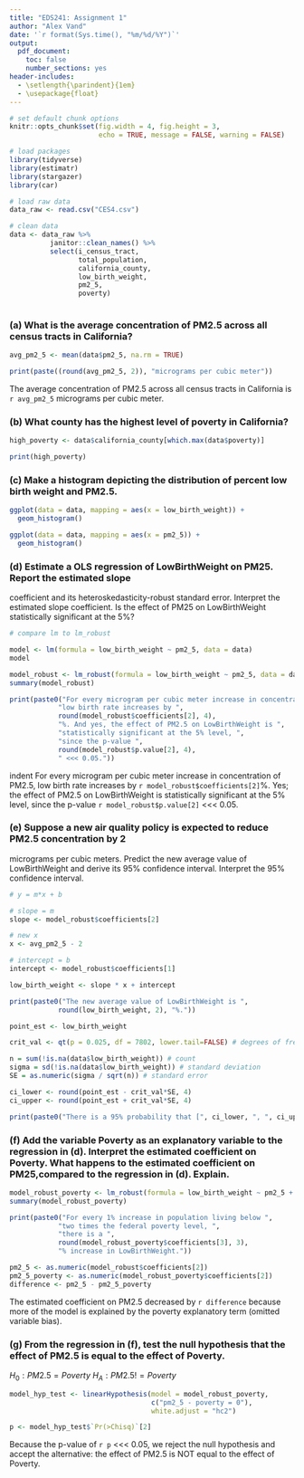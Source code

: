 ```yaml
---
title: "EDS241: Assignment 1"
author: "Alex Vand"
date: '`r format(Sys.time(), "%m/%d/%Y")`'
output: 
  pdf_document:
    toc: false
    number_sections: yes
header-includes:
  - \setlength{\parindent}{1em}
  - \usepackage{float}
--- 
```

  
``` r

# set default chunk options
knitr::opts_chunk$set(fig.width = 4, fig.height = 3, 
                      echo = TRUE, message = FALSE, warning = FALSE)

# load packages
library(tidyverse)
library(estimatr)
library(stargazer)
library(car)
```


```r
# load raw data
data_raw <- read.csv("CES4.csv")

# clean data
data <- data_raw %>%
          janitor::clean_names() %>% 
          select(i_census_tract,
                 total_population,
                 california_county,
                 low_birth_weight,
                 pm2_5,
                 poverty)
  
```



### (a) What is the average concentration of PM2.5 across all census tracts in California?

```r
avg_pm2_5 <- mean(data$pm2_5, na.rm = TRUE)

print(paste((round(avg_pm2_5, 2)), "micrograms per cubic meter"))
```

\noindent The average concentration of PM2.5 across all census tracts in California is `r avg_pm2_5` micrograms per cubic meter.


### (b) What county has the highest level of poverty in California?

```r
high_poverty <- data$california_county[which.max(data$poverty)]

print(high_poverty)
```


### (c) Make a histogram depicting the distribution of percent low birth weight and PM2.5.

```r
ggplot(data = data, mapping = aes(x = low_birth_weight)) +
  geom_histogram()
```

```r
ggplot(data = data, mapping = aes(x = pm2_5)) +
  geom_histogram()
```


### (d) Estimate a OLS regression of LowBirthWeight on PM25. Report the estimated slope
coefficient and its heteroskedasticity-robust standard error. Interpret the estimated slope
coefficient. Is the effect of PM25 on LowBirthWeight statistically significant at the 5%?

```r
# compare lm to lm_robust

model <- lm(formula = low_birth_weight ~ pm2_5, data = data)
model
```

```r
model_robust <- lm_robust(formula = low_birth_weight ~ pm2_5, data = data)
summary(model_robust)
```

```r
print(paste0("For every microgram per cubic meter increase in concentration of PM2.5, ", 
            "low birth rate increases by ",
            round(model_robust$coefficients[2], 4),
            "%. And yes, the effect of PM2.5 on LowBirthWeight is ",
            "statistically significant at the 5% level, ",
            "since the p-value ",
            round(model_robust$p.value[2], 4),
            " <<< 0.05."))
```

\no indent For every microgram per cubic meter increase in concentration of PM2.5, low birth rate increases by `r model_robust$coefficients[2]`%. Yes; the effect of PM2.5 on LowBirthWeight is statistically significant at the 5% level, since the p-value `r model_robust$p.value[2]` <<< 0.05.


### (e) Suppose a new air quality policy is expected to reduce PM2.5 concentration by 2
micrograms per cubic meters. Predict the new average value of LowBirthWeight and
derive its 95% confidence interval. Interpret the 95% confidence interval.

```r
# y = m*x + b

# slope = m
slope <- model_robust$coefficients[2]

# new x
x <- avg_pm2_5 - 2

# intercept = b
intercept <- model_robust$coefficients[1]

low_birth_weight <- slope * x + intercept
```


```r
print(paste0("The new average value of LowBirthWeight is ",
            round(low_birth_weight, 2), "%."))
```


```r
point_est <- low_birth_weight

crit_val <- qt(p = 0.025, df = 7802, lower.tail=FALSE) # degrees of freedom???

n = sum(!is.na(data$low_birth_weight)) # count
sigma = sd(!is.na(data$low_birth_weight)) # standard deviation
SE = as.numeric(sigma / sqrt(n)) # standard error

ci_lower <- round(point_est - crit_val*SE, 4)
ci_upper <- round(point_est + crit_val*SE, 4)

print(paste0("There is a 95% probability that [", ci_lower, ", ", ci_upper, "] contains the new average value of LowBirthWeight."))
```



### (f) Add the variable Poverty as an explanatory variable to the regression in (d). Interpret the estimated coefficient on Poverty. What happens to the estimated coefficient on PM25,compared to the regression in (d). Explain.


```r
model_robust_poverty <- lm_robust(formula = low_birth_weight ~ pm2_5 + poverty, data = data)
summary(model_robust_poverty)
```

```r
print(paste0("For every 1% increase in population living below ",
            "two times the federal poverty level, ",
            "there is a ",
            round(model_robust_poverty$coefficients[3], 3),
            "% increase in LowBirthWeight."))
```

```r
pm2_5 <- as.numeric(model_robust$coefficients[2])
pm2_5_poverty <- as.numeric(model_robust_poverty$coefficients[2])
difference <- pm2_5 - pm2_5_poverty
```


The estimated coefficient on PM2.5 decreased by `r difference` because more of the model is explained by the poverty explanatory term (omitted variable bias).


### (g) From the regression in (f), test the null hypothesis that the effect of PM2.5 is equal to the effect of Poverty.

$H_0: PM2.5 = Poverty$
$H_A: PM2.5 != Poverty$


```r
model_hyp_test <- linearHypothesis(model = model_robust_poverty,
                                   c("pm2_5 - poverty = 0"),
                                   white.adjust = "hc2")

p <- model_hyp_test$`Pr(>Chisq)`[2]
```

Because the p-value of `r p` <<< 0.05, we reject the null hypothesis and accept the alternative: the effect of PM2.5 is NOT equal to the effect of Poverty.



